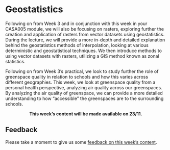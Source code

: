# Geostatistics

Following on from Week 3 and in conjunction with this week in your CASA005 module, we will also be focusing on rasters, exploring further the creation and application of rasters from vector datasets using geostatistics. During the lecture, we will provide a more in-depth and detailed explanation behind the geostatistics methods of interpolation, looking at various deterministic and geostatistical techniques. We then introduce methods to using vector datasets with rasters, utilizing a GIS method known as zonal statistics. 

Following on from Week 3’s practical, we look to study further the role of greenspace quality in relation to schools and how this varies across different geographies. This week, we look at greenspace quality from a personal health perspective, analyzing air quality across our greenspaces. By analyzing the air quality of greenspace, we can provide a more detailed understanding to how "accessible" the greenspaces are to the surrounding schools.

<center>**This week's content will be made available on 23/11.**</center>

## Feedback {#feedback_w07}
Please take a moment to give us some [feedback on this week's content](https://forms.gle/BYbZySVSHeoUEkJh9).
